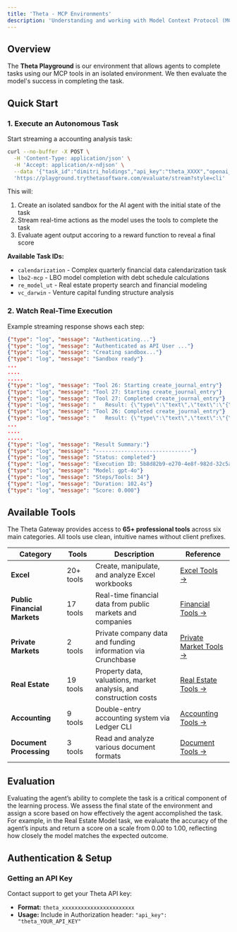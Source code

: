 ```yaml
---
title: 'Theta - MCP Environments'
description: 'Understanding and working with Model Context Protocol (MCP) environments in the Theta Playground Gateway'
---
```



## Overview

The **Theta Playground** is our environment that allows agents to complete tasks using our MCP tools in an isolated environment. We then evaluate the model's success in completing the task.

## Quick Start

### 1. Execute an Autonomous Task

Start streaming a accounting analysis task:

```bash
curl --no-buffer -X POST \
  -H 'Content-Type: application/json' \
  -H 'Accept: application/x-ndjson' \
  --data '{"task_id":"dimitri_holdings","api_key":"theta_XXXX","openai_api_key":"'"$OPENAI_API_KEY"'","model":"gpt-4o","max_steps":50}' \
  'https://playground.trythetasoftware.com/evaluate/stream?style=cli'
```
This will:
1. Create an isolated sandbox for the AI agent with the initial state of the task
2. Stream real-time actions as the model uses the tools to complete the task
3. Evaluate agent output accoring to a reward function to reveal a final score

**Available Task IDs:**
- `calendarization` - Complex quarterly financial data calendarization task
- `lbo2-mcp` - LBO model completion with debt schedule calculations  
- `re_model_ut` - Real estate property search and financial modeling
- `vc_darwin` - Venture capital funding structure analysis

### 2. Watch Real-Time Execution

Example streaming response shows each step:
```json
{"type": "log", "message": "Authenticating..."}
{"type": "log", "message": "Authenticated as API User ..."}
{"type": "log", "message": "Creating sandbox..."}
{"type": "log", "message": "Sandbox ready"}
...
....
.....
{"type": "log", "message": "Tool 26: Starting create_journal_entry"}
{"type": "log", "message": "Tool 27: Starting create_journal_entry"}
{"type": "log", "message": "Tool 27: Completed create_journal_entry"}
{"type": "log", "message": "   Result: {\"type\":\"text\",\"text\":\"{\\\"entry_id\\\":\\\"JE_20250916191335428715\\\",\\\"status\\\":\\\"draft\\\",\\\"message\\\":\\\"Draft journal entry JE_20250916191335428715 created successfully. Use post_journal_entry to make it permanent.\\\"}\",\"annotations\":null,\"meta\":null}"}
{"type": "log", "message": "Tool 26: Completed create_journal_entry"}
{"type": "log", "message": "   Result: {\"type\":\"text\",\"text\":\"{\\\"entry_id\\\":\\\"JE_20250916191335446295\\\",\\\"status\\\":\\\"draft\\\",\\\"message\\\":\\\"Draft journal entry JE_20250916191335446295 created successfully. Use post_journal_entry to make it permanent.\\\"}\",\"annotations\":null,\"meta\":null}"}
...
....
.....
{"type": "log", "message": "Result Summary:"}
{"type": "log", "message": "------------------------------"}
{"type": "log", "message": "Status: completed"}
{"type": "log", "message": "Execution ID: 5b8d82b9-e270-4e8f-982d-32c5a358f42b"}
{"type": "log", "message": "Model: gpt-4o"}
{"type": "log", "message": "Steps/Tools: 34"}
{"type": "log", "message": "Duration: 102.4s"}
{"type": "log", "message": "Score: 0.000"}
```

## Available Tools

The Theta Gateway provides access to **65+ professional tools** across six main categories. All tools use clean, intuitive names without client prefixes.

| Category | Tools | Description | Reference |
|----------|-------|-------------|-----------|
| **Excel** | 20+ tools | Create, manipulate, and analyze Excel workbooks | [Excel Tools →](/excel-tools) |
| **Public Financial Markets** | 17 tools | Real-time financial data from public markets and companies | [Financial Tools →](/financial-tools) |
| **Private Markets** | 2 tools | Private company data and funding information via Crunchbase | [Private Market Tools →](/private-market-tools) |
| **Real Estate** | 19 tools | Property data, valuations, market analysis, and construction costs | [Real Estate Tools →](/real-estate-tools) |
| **Accounting** | 9 tools | Double-entry accounting system via Ledger CLI | [Accounting Tools →](/accounting-tools) |
| **Document Processing** | 3 tools | Read and analyze various document formats | [Document Tools →](/document-tools) |




## Evaluation
Evaluating the agent’s ability to complete the task is a critical component of the learning process. We assess the final state of the environment and assign a score based on how effectively the agent accomplished the task. For example, in the Real Estate Model task, we evaluate the accuracy of the agent’s inputs and return a score on a scale from 0.00 to 1.00, reflecting how closely the model matches the expected outcome.


## Authentication & Setup

### Getting an API Key

Contact support to get your Theta API key:
- **Format:** `theta_xxxxxxxxxxxxxxxxxxxxxxx`
- **Usage:** Include in Authorization header: `"api_key": "theta_YOUR_API_KEY"`